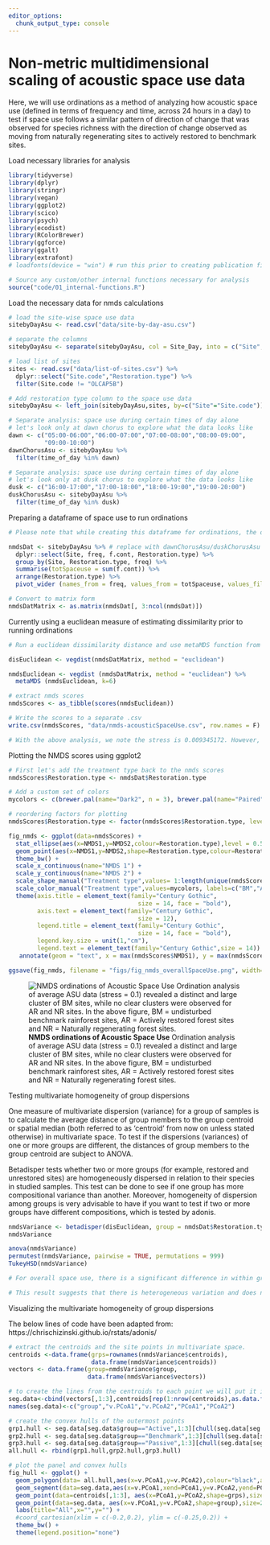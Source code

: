 ```yaml
---
editor_options: 
  chunk_output_type: console
---
```


# Non-metric multidimensional scaling of acoustic space use data

Here, we will use ordinations as a method of analyzing how acoustic space use (defined in terms of frequency and time, across 24 hours in a day) to test if space use follows a similar pattern of direction of change that was observed for species richness with the direction of change observed as moving from naturally regenerating sites to actively restored to benchmark sites. 

Load necessary libraries for analysis
```r
library(tidyverse)
library(dplyr)
library(stringr)
library(vegan)
library(ggplot2)
library(scico)
library(psych)
library(ecodist)
library(RColorBrewer)
library(ggforce)
library(ggalt)
library(extrafont)
# loadfonts(device = "win") # run this prior to creating publication figures 

# Source any custom/other internal functions necessary for analysis
source("code/01_internal-functions.R")
```

Load the necessary data for nmds calculations
```r
# load the site-wise space use data
sitebyDayAsu <- read.csv("data/site-by-day-asu.csv")

# separate the columns
sitebyDayAsu <- separate(sitebyDayAsu, col = Site_Day, into = c("Site","Day"), sep = "_")

# load list of sites
sites <- read.csv("data/list-of-sites.csv") %>%
  dplyr::select("Site.code","Restoration.type") %>%
  filter(Site.code != "OLCAP5B")

# Add restoration type column to the space use data
sitebyDayAsu <- left_join(sitebyDayAsu,sites, by=c("Site"="Site.code"))

# Separate analysis: space use during certain times of day alone
# let's look only at dawn chorus to explore what the data looks like
dawn <- c("05:00-06:00","06:00-07:00","07:00-08:00","08:00-09:00",
          "09:00-10:00")
dawnChorusAsu <- sitebyDayAsu %>%
  filter(time_of_day %in% dawn)

# Separate analysis: space use during certain times of day alone
# let's look only at dusk chorus to explore what the data looks like
dusk <- c("16:00-17:00","17:00-18:00","18:00-19:00","19:00-20:00")
duskChorusAsu <- sitebyDayAsu %>%
  filter(time_of_day %in% dusk)
```

Preparing a dataframe of space use to run ordinations
```r

# Please note that while creating this dataframe for ordinations, the overall acoustic space use (sum of f.cont.sum column) was calculated by frequency bin, irrespective of the time of day for a given site. In other words, for 24 hours of data, a single value of space use was obtained for a given frequency bin. The frequency bin was pivoted from long to wide and each column essentially corresponded to a frequency bin. Within that frequency bin, grouped for each site, an overall value of space use was computed. 

nmdsDat <- sitebyDayAsu %>% # replace with dawnChorusAsu/duskChorusAsu
  dplyr::select(Site, freq, f.cont, Restoration.type) %>%
  group_by(Site, Restoration.type, freq) %>%
  summarise(totSpaceuse = sum(f.cont)) %>%
  arrange(Restoration.type) %>%
  pivot_wider (names_from = freq, values_from = totSpaceuse, values_fill = list(totSpaceuse=0))

# Convert to matrix form
nmdsDatMatrix <- as.matrix(nmdsDat[, 3:ncol(nmdsDat)])
```


Currently using a euclidean measure of estimating dissimilarity prior to running ordinations
```r
# Run a euclidean dissimilarity distance and use metaMDS function from vegan to run ordinations

disEuclidean <- vegdist(nmdsDatMatrix, method = "euclidean")

nmdsEuclidean <- vegdist (nmdsDatMatrix, method = "euclidean") %>% 
  metaMDS (nmdsEuclidean, k=6)

# extract nmds scores
nmdsScores <- as_tibble(scores(nmdsEuclidean))

# Write the scores to a separate .csv
write.csv(nmdsScores, "data/nmds-acousticSpaceUse.csv", row.names = F)

# With the above analysis, we note the stress is 0.009345172. However, if stress is high, we should reposition the points in 2 dimensions in the direction of decreasing stress, and repeat until stress is below some threshold.**A good rule of thumb: stress < 0.05 provides an excellent representation in reduced dimensions, < 0.1 is great, < 0.2 is good/ok, and stress < 0.3 provides a poor representation.** To reiterate: high stress is bad, low stress is good!
```


Plotting the NMDS scores using ggplot2
```r
# First let's add the treatment type back to the nmds scores
nmdsScores$Restoration.type <- nmdsDat$Restoration.type

# Add a custom set of colors
mycolors <- c(brewer.pal(name="Dark2", n = 3), brewer.pal(name="Paired", n = 3))

# reordering factors for plotting
nmdsScores$Restoration.type <- factor(nmdsScores$Restoration.type, levels = c("Benchmark", "Active", "Passive"))

fig_nmds <- ggplot(data=nmdsScores) + 
  stat_ellipse(aes(x=NMDS1,y=NMDS2,colour=Restoration.type),level = 0.50) +
  geom_point(aes(x=NMDS1,y=NMDS2,shape=Restoration.type,colour=Restoration.type),size=5) + 
  theme_bw() +
  scale_x_continuous(name="NMDS 1") + 
  scale_y_continuous(name="NMDS 2") +
  scale_shape_manual("Treatment type",values= 1:length(unique(nmdsScores$Restoration.type)), labels=c("BM","AR","NR"))+
  scale_color_manual("Treatment type",values=mycolors, labels=c("BM","AR","NR"))+ 
  theme(axis.title = element_text(family="Century Gothic",
                                    size = 14, face = "bold"),
        axis.text = element_text(family="Century Gothic",
                                    size = 12),
        legend.title = element_text(family="Century Gothic",
                                    size = 14, face = "bold"),
        legend.key.size = unit(1,"cm"),
        legend.text = element_text(family="Century Gothic",size = 14)) +
   annotate(geom = "text", x = max(nmdsScores$NMDS1), y = max(nmdsScores$NMDS2),  label = "Stress = 0.009", hjust = 1, family = "Century Gothic", size=5)

ggsave(fig_nmds, filename = "figs/fig_nmds_overallSpaceUse.png", width=12, height=7,device = png(), units="in", dpi = 300); dev.off()
```

![**NMDS ordinations of Acoustic Space Use**
Ordination analysis of average ASU data (stress = 0.1) revealed a distinct and large cluster of BM sites, while no clear clusters were observed for AR and NR sites. In the above figure, BM = undisturbed benchmark rainforest sites, AR = Actively restored forest sites and NR = Naturally regenerating forest sites.](figs/fig05.png)

Testing multivariate homogeneity of group dispersions

One measure of multivariate dispersion (variance) for a group of samples is to calculate the average distance of group members to the group centroid or spatial median (both referred to as 'centroid' from now on unless stated otherwise) in multivariate space. To test if the dispersions (variances) of one or more groups are different, the distances of group members to the group centroid are subject to ANOVA.

Betadisper tests whether two or more groups (for example, restored and unrestored sites) are homogeneously dispersed in relation to their species in studied samples. This test can be done to see if one group has more compositional variance than another. Moreover, homogeneity of dispersion among groups is very advisable to have if you want to test if two or more groups have different compositions, which is tested by adonis. 
```r
nmdsVariance <- betadisper(disEuclidean, group = nmdsDat$Restoration.type)
nmdsVariance

anova(nmdsVariance)
permutest(nmdsVariance, pairwise = TRUE, permutations = 999)
TukeyHSD(nmdsVariance)

# For overall space use, there is a significant difference in within group variance between one group and another (For Benchmark-Active sites and Passive-Benchmark sites, but not between Active-Passive)

# This result suggests that there is heterogeneous variation and does not meet assumptions to run adonis
```


Visualizing the multivariate homogeneity of group dispersions

The below lines of code have been adapted from: https://chrischizinski.github.io/rstats/adonis/
```r
# extract the centroids and the site points in multivariate space.  
centroids <-data.frame(grps=rownames(nmdsVariance$centroids),
                       data.frame(nmdsVariance$centroids))
vectors <- data.frame(group=nmdsVariance$group,
                      data.frame(nmdsVariance$vectors))

# to create the lines from the centroids to each point we will put it in a format that ggplot can handle
seg.data<-cbind(vectors[,1:3],centroids[rep(1:nrow(centroids),as.data.frame(table(vectors$group))$Freq),2:3])
names(seg.data)<-c("group","v.PCoA1","v.PCoA2","PCoA1","PCoA2")

# create the convex hulls of the outermost points
grp1.hull <- seg.data[seg.data$group=="Active",1:3][chull(seg.data[seg.data$group=="Active",2:3]),]
grp2.hull <- seg.data[seg.data$group=="Benchmark",1:3][chull(seg.data[seg.data$group=="Benchmark",2:3]),]
grp3.hull <- seg.data[seg.data$group=="Passive",1:3][chull(seg.data[seg.data$group=="Passive",2:3]),]
all.hull <- rbind(grp1.hull,grp2.hull,grp3.hull)

# plot the panel and convex hulls
fig_hull <- ggplot() + 
  geom_polygon(data= all.hull,aes(x=v.PCoA1,y=v.PCoA2),colour="black",alpha=0,linetype="dashed") +
  geom_segment(data=seg.data,aes(x=v.PCoA1,xend=PCoA1,y=v.PCoA2,yend=PCoA2),alpha=0.30) + 
  geom_point(data=centroids[,1:3], aes(x=PCoA1,y=PCoA2,shape=grps),size=4,colour="red") + 
  geom_point(data=seg.data, aes(x=v.PCoA1,y=v.PCoA2,shape=group),size=2) +
  labs(title="All",x="",y="") +
  #coord_cartesian(xlim = c(-0.2,0.2), ylim = c(-0.25,0.2)) +
  theme_bw() + 
  theme(legend.position="none")
```

